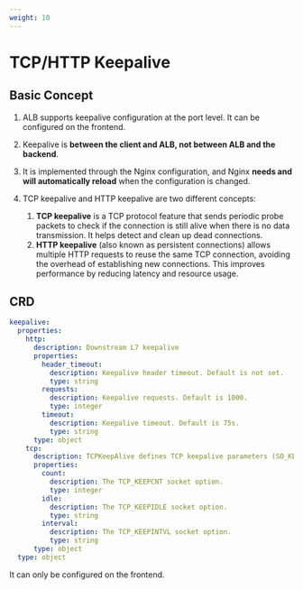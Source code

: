 ```yaml
---
weight: 10
---
```


# TCP/HTTP Keepalive

## Basic Concept

1. ALB supports keepalive configuration at the port level. It can be configured on the frontend.
2. Keepalive is **between the client and ALB, not between ALB and the backend**.
3. It is implemented through the Nginx configuration, and Nginx **needs and will automatically reload** when the configuration is changed.

4. TCP keepalive and HTTP keepalive are two different concepts:
    1. **TCP keepalive** is a TCP protocol feature that sends periodic probe packets to check if the connection is still alive when there is no data transmission. It helps detect and clean up dead connections.
    2. **HTTP keepalive** (also known as persistent connections) allows multiple HTTP requests to reuse the same TCP connection, avoiding the overhead of establishing new connections. This improves performance by reducing latency and resource usage.

## CRD

```yaml
keepalive:
  properties:
    http:
      description: Downstream L7 keepalive
      properties:
        header_timeout:
          description: Keepalive header timeout. Default is not set.
          type: string
        requests:
          description: Keepalive requests. Default is 1000.
          type: integer
        timeout:
          description: Keepalive timeout. Default is 75s.
          type: string
      type: object
    tcp:
      description: TCPKeepAlive defines TCP keepalive parameters (SO_KEEPALIVE)
      properties:
        count:
          description: The TCP_KEEPCNT socket option.
          type: integer
        idle:
          description: The TCP_KEEPIDLE socket option.
          type: string
        interval:
          description: The TCP_KEEPINTVL socket option.
          type: string
      type: object
  type: object
```

It can only be configured on the frontend.